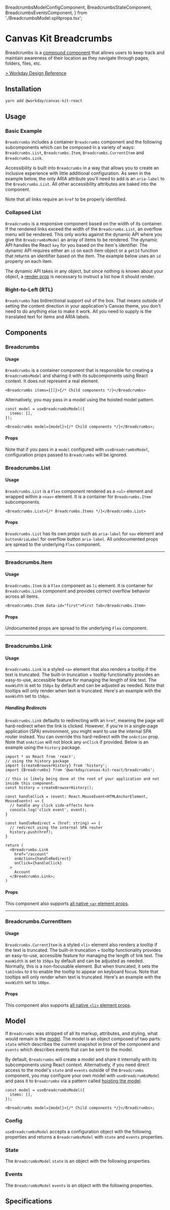 

  BreadcrumbsModelConfigComponent,
  BreadcrumbsStateComponent,
  BreadcrumbsEventsComponent,
} from './BreadcrumbsModel.splitprops.tsx';

<Meta title="Components/Navigation/Breadcrumbs/React" component={Breadcrumbs} />

# Canvas Kit Breadcrumbs

Breadcrumbs is a
[compound component](/getting-started/for-developers/resources/compound-components/) that allows
users to keep track and maintain awareness of their location as they navigate through pages,
folders, files, etc.

[> Workday Design Reference](https://canvas.workday.com/components/navigation/breadcrumbs)

## Installation

```sh
yarn add @workday/canvas-kit-react
```

## Usage

### Basic Example

`Breadcrumbs` includes a container `Breadcrumbs` component and the following subcomponents which can
be composed in a variety of ways: `Breadcrumbs.List`, `Breadcrumbs.Item`, `Breadcrumbs.CurrentItem`
and `Breadcrumbs.Link`.

Accessibility is built into `Breadcrumbs` in a way that allows you to create an inclusive experience
with little additional configuration. As seen in the example below, the only ARIA attribute you'll
need to add is an `aria-label` to the `Breadcrumbs.List`. All other accessibility attributes are
baked into the component.

<ExampleCodeBlock code={Basic} />

Note that all links require an `href` to be properly identified.

### Collapsed List

`Breadcrumbs` is a responsive component based on the width of its container. If the rendered links
exceed the width of the `Breadcrumbs.List`, an overflow menu will be rendered. This only works
against the dynamic API where you give the `BreadcrumbsModel` an array of items to be rendered. The
dynamic API handles the React `key` for you based on the item's identifier. The dynamic API requires
either an `id` on each item object or a `getId` function that returns an identifier based on the
item. The example below uses an `id` property on each item.

<ExampleCodeBlock code={Collapsed} />

The dynamic API takes in any object, but since nothing is known about your object, a
[render prop](https://reactjs.org/docs/render-props.html) is necessary to instruct a list how it
should render.

### Right-to-Left (RTL)

`Breadcrumbs` has bidirectional support out of the box. That means outside of setting the content
direction in your application's Canvas theme, you don't need to do anything else to make it work.
All you need to supply is the translated text for items and ARIA labels.

<ExampleCodeBlock code={RTLCollapsibleList} />

## Components

### Breadcrumbs

#### Usage

`Breadcrumbs` is a container component that is responsible for creating a `BreadcrumbsModel` and
sharing it with its subcomponents using React context. It does not represent a real element.

```tsx
<Breadcrumbs items={[]}>{/* Child components */}</Breadcrumbs>
```

Alternatively, you may pass in a model using the hoisted model pattern.

```tsx
const model = useBreadcrumbsModel({
  items: [],
});

<Breadcrumbs model={model}>{/* Child components */}</Breadcrumbs>;
```

#### Props

Note that if you pass in a `model` configured with `useBreadcrumbsModel`, configuration props passed
to `Breadcrumbs` will be ignored.

<ArgsTable of={Breadcrumbs} />

### Breadcrumbs.List

#### Usage

`Breadcrumbs.List` is a `Flex` component rendered as a `<ul>` element and wrapped within a `<nav>`
element. It is a container for `Breadcrumbs.Item` subcomponents.

```tsx
<Breadcrumbs.List>{/* Breadcrumbs.Items */}</Breadcrumbs.List>
```

#### Props

`Breadcrumbs.List` has its own props such as `aria-label` for `nav` element and `buttonAriaLabel`
for overflow button `aria-label`. All undocumented props are spread to the underlying `Flex`
component.

<ArgsTable of={Breadcrumbs.List} />

---

### Breadcrumbs.Item

#### Usage

`Breadcrumbs.Item` is a `Flex` component as `li` element. It is container for `Breadcrumbs.Link`
component and provides correct overflow behavior across all items.

```tsx
<Breadcrumbs.Item data-id="first">First Tab</Breadcrumbs.Item>
```

#### Props

Undocumented props are spread to the underlying `Flex` component.

---

### Breadcrumbs.Link

#### Usage

`Breadcrumbs.Link` is a styled `<a>` element that also renders a tooltip if the text is truncated.
The built-in truncation + tooltip functionality provides an easy-to-use, accessible feature for
managing the length of link text. The `maxWidth` is set to `350px` by default and can be adjusted as
needed. Note that tooltips will only render when text is truncated. Here's an example with the
`maxWidth` set to `150px`.

<ExampleCodeBlock code={LinkTruncation} />

##### Handling Redirects

`Breadcrumbs.Link` defaults to redirecting with an `href`, meaning the page will hard-redirect when
the link is clicked. However, if you're in a single-page application (SPA) environment, you might
want to use the internal SPA router instead. You can override this hard-redirect with the `onAction`
prop. Note that `onAction` will not block any `onClick` if provided. Below is an example using the
`history` package.

```tsx
import * as React from 'react';
// using the history package
import {createBrowserHistory} from 'history';
import {Breadcrumbs} from '@workday/canvas-kit-react/breadcrumbs';

// this is likely being done at the root of your application and not inside this component.
const history = createBrowserHistory();

const handleClick = (event: React.MouseEvent<HTMLAnchorElement, MouseEvent>) => {
  // handle any click side-effects here
  console.log('click event', event);
}

const handleRedirect = (href: string) => {
  // redirect using the internal SPA router
  history.push(href);
}

return (
  <Breadcrumbs.Link
    href="/account"
    onAction={handleRedirect}
    onClick={handleClick}
  >
    Account
  </Breadcrumbs.Link>;
)
```

#### Props

This component also supports
[all native `<a>` element props](https://developer.mozilla.org/en-US/docs/Web/HTML/Element/a#Attributes).

<ArgsTable of={Breadcrumbs.Link} />

---

### Breadcrumbs.CurrentItem

#### Usage

`Breadcrumbs.CurrentItem` is a styled `<li>` element also renders a tooltip if the text is
truncated. The built-in truncation + tooltip functionality provides an easy-to-use, accessible
feature for managing the length of link text. The `maxWidth` is set to `350px` by default and can be
adjusted as needed. Normally, this is a non-focusable element. But when truncated, it sets the
`tabIndex` to `0` to enable the tooltip to appear on keyboard focus. Note that tooltips will only
render when text is truncated. Here's an example with the `maxWidth` set to `100px`.

<ExampleCodeBlock code={CurrentItemTruncation} />

#### Props

This component also supports
[all native `<li>` element props](https://developer.mozilla.org/en-US/docs/Web/HTML/Element/li#Attributes).

<ArgsTable of={Breadcrumbs.CurrentItem} />

## Model

If `Breadcrumbs` was stripped of all its markup, attributes, and styling, what would remain is the
[model](/getting-started/for-developers/resources/compound-components/#models). The model is an
object composed of two parts: `state` which describes the current snapshot in time of the component
and `events` which describes events that can be sent to the model.

By default, `Breadcrumbs` will create a model and share it internally with its subcomponents using
React context. Alternatively, if you need direct access to the model's `state` and `events` outside
of the `Breadcrumbs` component, you may configure your own model with `useBreadcrumbsModel` and pass
it to `Breadcrumbs` via a pattern called
[hoisting the model](/getting-started/for-developers/resources/compound-components/#configuring-a-model).

```tsx
const model = useBreadcrumbsModel({
  items: [],
});

<Breadcrumbs model={model}>{/* Child components */}</Breadcrumbs>;
```

### Config

`useBreadcrumbsModel` accepts a configuration object with the following properties and returns a
`BreadcrumbsModel` with `state` and `events` properties.

<ArgsTable of={BreadcrumbsModelConfigComponent} />

### State

The `BreadcrumbsModel` `state` is an object with the following properties.

<ArgsTable of={BreadcrumbsStateComponent} />

### Events

The `BreadcrumbsModel` `events` is an object with the following properties.

<ArgsTable of={BreadcrumbsEventsComponent} />

## Specifications

<Specifications file="Breadcrumbs.spec.ts" name="Breadcrumbs" />
